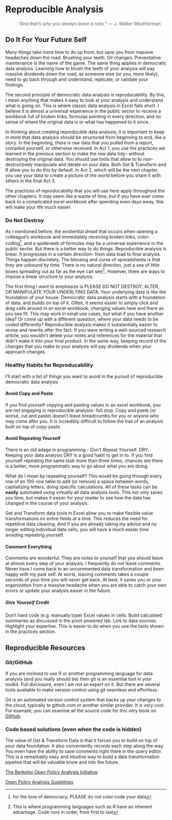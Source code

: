 # Reproducible Analysis

> *“And that’s why you always leave a note.”* — J. Walter Weatherman

## Do It For Your Future Self

Many things take more time to do up front, but save you from massive headaches down the road. Brushing your teeth. Oil changes. Preventative maintenance is the name of the game. The same thing applies in democratic data analysis. Learning how to brush the teeth of your analysis will pay massive dividends down the road, as someone else (or you, more likely), need to go back through and understand, replicate, or validate your findings. 

The second principle of democratic data analysis is reproducability. By this, I mean anything that makes it easy to look at your analysis and understand what is going on. This is where classic data analysis in Excel falls short. I believe it is almost a universal experience in the public sector to receive a workbook full of broken links, formulas pointing in every direction, and no sense of where the original data is or what has happened to it since. 

In thinking about creating reproducible data analysis, it is important to keep in mind that data analysis should be structured from beginning to end, like a story. In the beginning, there is raw data that you pulled from a report, compiled yourself, or otherwise received. In Act 1, you use the practices we learned in the previous section to make the raw data tidy-- without destroying the original data. You should use tools that allow to to non-destructively manipulate and iterate on your data. Both Get & Transform and R allow you to do this by default. In Act 2, which will be the next chapter, you use your data to create a picture of the world before you share it with others in the final Act 3. 

The practices of reproducability that you will use here apply throughout the other chapters. It may seem like a waste of time, but if you have ever come back to a complicated excel workbook after spending even days away, this will make your life much easier. 

### Do Not Destroy

As I mentioned before, the existential dread that occurs when opening a colleague's workbook and immediately receiving broken links, color-coding^[for the love of democracy, PLEASE do not color code your data], and a spiderweb of formulas may be a universal experience in the public sector. But there is a better way to do things. Reproducible analysis is linear. It progresses in a certain direction-- from data load to final analysis. Things happen discretely. The blessing and curse of spreadsheets is that they are unbound by time. There is no natural direction, just a sea of little boxes spreading out as far as the eye can see^[This is where programming languages such as R have an inherent advantage. Code runs in order, from first to last]. However, there are ways to impose a linear structure to your analysis. 

The first thing I want to emphasize is PLEASE DO NOT DESTROY, ALTER, OR MANIPULATE YOUR UNDERLYING DATA. Your underlying data is like the foundation of your house. Democratic data analysis starts with a foundation of data, and builds on top of it. Often, it seems easier to simply click and drag cells around in an excel workbook, changing values here and there as you see fit. This may work in small use cases, but what if you have another idea? Or come up with a different question, where your data needs to be coded differently? Reproducible analysis makes it substantially easier to revise and rewrite after the fact. If you were writing a well-sourced research article, you wouldn't delete your notes and references for the material that didn't make it into your final product. In the same way, keeping record of the changes that you make to your analysis will pay dividends when your approach changes. 

### Healthy Habits for Reproducability

I'll start with a list of things you want to avoid in the pursuit of reproducible democratic data analysis

#### Avoid Copy and Paste

If you find yourself copying and pasting values in an excel workbook, you are not engaging in reproducible analysis-- full stop. Copy and paste (or worse, cut and paste) doesn't leave breadcrumbs for you or anyone who may come after you. It is incredibly difficult to follow the trail of an analysis built on top of copy-paste. 

#### Avoid Repeating Yourself

There is an old adage in programming - *D*on't *R*epeat *Y*ourself. DRY. Keeping your data analysis DRY is a good habit to get in to. If you find yourself repeating the same task more than three times, chances are there is a better, more programmatic way to go about what you are doing. 

What do I mean by repeating yourself? This would be going through every row of an 100-row table to add (or remove) a space between words, capitalizing letters, doing specific calculations. All of these tasks can be **easily** automated using virtually all data analysis tools. This not only saves you time, but makes it easier for your reader to see how the data has changed in the course of your analysis. 

Get and Transform data tools in Excel allow you to make flexible value transformations on entire fields at a time. This reduces the need for repetitive data cleaning. And if you are already taking my advice and no longer editing individual data cells, you will have a much easier time avoiding repeating yourself. 

#### Comment Everything

Comments are wonderful. They are notes to yourself that you should leave at almost every step of your analysis. I frequently do not leave comments. Never have I come back to an uncommented data transformation and been happy with my past self. At worst, leaving comments takes a couple seconds of your time you will never get back. At best, it saves you or your organization from a massive headache when you are able to catch your own errors or update your analysis easier in the future. 


##### Give Yourself Credit
Don't hard code (e.g. manually type) Excel values in cells. Build calculated summaries as discussed in the pivot-powered tab. Link to data sources. Highlight your expertise. This is easier to do when you use the tools shown in the practices section. 

## Reproducible Resources

### Git/GitHub

If you are inclined to use R or another programming language for data analysis (and you really should be) then git is an essential tool in your toolkit. Full disclosure, even I am not an expert on it. But there are several tools available to make version control using git seamless and effortless. 

Git is an automated version control system that backs up your changes to the cloud, typically to github.com or another similar provider. It is very cool. For example, you can examine all the source code for this very book on [GitHub](https://github.com/nemethc/dataisfordemocracy/tree/master/doingdemocraticdataanalysis). 

### Code based solutions (even when the code is hidden)

The value of Get & Transform Data is that it forces you to build  on top of your data foundation. It also conveniently records each step along the way. You even have the ability to save comments right there in the query editor. This is a remarkably easy and intuitive way to build a data transformation pipeline that will be valuable know and into the future. 

[The Berkeley Open Policy Analysis Initiative](https://www.bitss.org/opa/)

[Open Policy Analysis Guidelines](https://www.bitss.org/wp-content/uploads/2019/03/OPA-Guidelines.pdf)




